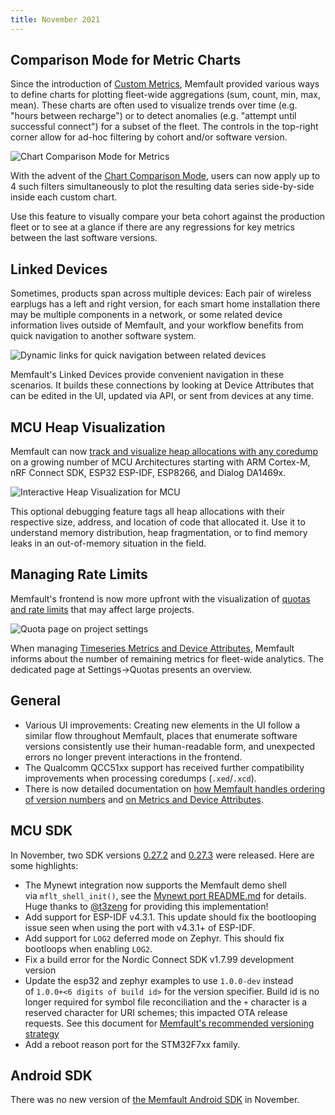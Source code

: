 ```yaml
---
title: November 2021
---
```


## Comparison Mode for Metric Charts

Since the introduction of [Custom Metrics](/docs/platform/metrics), Memfault
provided various ways to define charts for plotting fleet-wide aggregations
(sum, count, min, max, mean). These charts are often used to visualize trends
over time (e.g. "hours between recharge") or to detect anomalies (e.g. "attempt
until successful connect") for a subset of the fleet. The controls in the
top-right corner allow for ad-hoc filtering by cohort and/or software version.

![Chart Comparison Mode for Metrics](/img/blog/2021-11-30-fleet-wide-metrics-compare-min.png)

With the advent of the
[Chart Comparison Mode](/docs/platform/charts#comparison-mode), users can now
apply up to 4 such filters simultaneously to plot the resulting data series
side-by-side inside each custom chart.

Use this feature to visually compare your beta cohort against the production
fleet or to see at a glance if there are any regressions for key metrics between
the last software versions.

## Linked Devices

Sometimes, products span across multiple devices: Each pair of wireless earplugs
has a left and right version, for each smart home installation there may be
multiple components in a network, or some related device information lives
outside of Memfault, and your workflow benefits from quick navigation to another
software system.

![Dynamic links for quick navigation between related devices](/img/blog/2021-11-30-linked-devices-hover.gif)

Memfault's Linked Devices provide convenient navigation in these scenarios. It
builds these connections by looking at Device Attributes that can be edited in
the UI, updated via API, or sent from devices at any time.

## MCU Heap Visualization

Memfault can now
[track and visualize heap allocations with any coredump](/docs/mcu/heap-stats)
on a growing number of MCU Architectures starting with ARM Cortex-M, nRF Connect
SDK, ESP32 ESP-IDF, ESP8266, and Dialog DA1469x.

![Interactive Heap Visualization for MCU](/img/blog/2021-11-30-mcu-heap-visualization.gif)

This optional debugging feature tags all heap allocations with their respective
size, address, and location of code that allocated it. Use it to understand
memory distribution, heap fragmentation, or to find memory leaks in an
out-of-memory situation in the field.

## Managing Rate Limits

Memfault's frontend is now more upfront with the visualization of
[quotas and rate limits](/docs/platform/rate-limiting) that may affect large
projects.

![Quota page on project settings](/img/blog/2021-11-30-settings-quota-page-min.png)

When managing
[Timeseries Metrics and Device Attributes](/docs/platform/metrics), Memfault
informs about the number of remaining metrics for fleet-wide analytics. The
dedicated page at Settings→Quotas presents an overview.

## General

- Various UI improvements: Creating new elements in the UI follow a similar flow
  throughout Memfault, places that enumerate software versions consistently use
  their human-readable form, and unexpected errors no longer prevent
  interactions in the frontend.
- The Qualcomm QCC51xx support has received further compatibility improvements
  when processing coredumps (`.xed`/`.xcd`).
- There is now detailed documentation on
  [how Memfault handles ordering of version numbers](/docs/platform/software-version-hardware-version#ordering)
  and [on Metrics and Device Attributes](/docs/platform/metrics).

## MCU SDK

In November, two SDK versions
[0.27.2](https://github.com/memfault/memfault-firmware-sdk/blob/master/CHANGES.md#changes-between-memfault-sdk-0272-and-sdk-0271---nov-5-2021)
and
[0.27.3](https://github.com/memfault/memfault-firmware-sdk/blob/master/CHANGES.md#changes-between-memfault-sdk-0273-and-sdk-0272---nov-22-2021)
were released. Here are some highlights:

- The Mynewt integration now supports the Memfault demo shell
  via `mflt_shell_init()`, see
  the [Mynewt port README.md](https://github.com/memfault/memfault-firmware-sdk/blob/master/ports/mynewt/README.md) for
  details. Huge thanks to [@t3zeng](https://github.com/t3zeng) for providing
  this implementation!
- Add support for ESP-IDF v4.3.1. This update should fix the bootlooping issue
  seen when using the port with v4.3.1+ of ESP-IDF.
- Add support for `LOG2` deferred mode on Zephyr. This should fix bootloops when
  enabling `LOG2`.
- Fix a build error for the Nordic Connect SDK v1.7.99 development version
- Update the esp32 and zephyr examples to use `1.0.0-dev` instead
  of `1.0.0+<6 digits of build id>` for the version specifier. Build id is no
  longer required for symbol file reconciliation and the `+` character is a
  reserved character for URI schemes; this impacted OTA release requests. See
  this document
  for [Memfault's recommended versioning strategy](/docs/platform/software-version-hardware-version/#software-version)
- Add a reboot reason port for the STM32F7xx family.

## Android SDK

There was no new version of
[the Memfault Android SDK](https://github.com/memfault/bort) in November.
